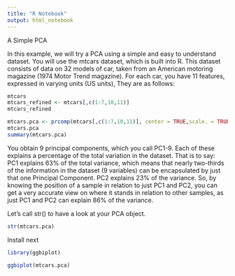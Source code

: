 ```yaml
---
title: "R Notebook"
output: html_notebook
---
```


A Simple PCA

In this example, we will try a PCA using a simple and easy to understand dataset. You will use the mtcars dataset, which is built into R. This dataset consists of data on 32 models of car, taken from an American motoring magazine (1974 Motor Trend magazine). For each car, you have 11 features, expressed in varying units (US units), They are as follows:

```r
mtcars
mtcars_refined <- mtcars[,c(1:7,10,11)]
mtcars_refined

```

```r
mtcars.pca <- prcomp(mtcars[,c(1:7,10,11)], center = TRUE,scale. = TRUE)
mtcars.pca
summary(mtcars.pca)

```


You obtain 9 principal components, which you call PC1-9. Each of these explains a percentage of the total variation in the dataset. That is to say: PC1 explains 63% of the total variance, which means that nearly two-thirds of the information in the dataset (9 variables) can be encapsulated by just that one Principal Component. PC2 explains 23% of the variance. So, by knowing the position of a sample in relation to just PC1 and PC2, you can get a very accurate view on where it stands in relation to other samples, as just PC1 and PC2 can explain 86% of the variance.



Let's call str() to have a look at your PCA object.

```r
str(mtcars.pca)
```

Install next 
```r
library(ggbiplot)

ggbiplot(mtcars.pca)
```

